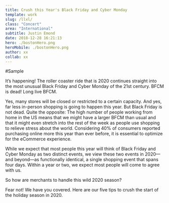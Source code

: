 ```yaml
---
title: Crush this Year's Black Friday and Cyber Monday
template: work
slug: /llxl/
class: "Concert"
area: "International"
subtitle: Justin Emond
date: 2018-12-28 16:21:13
hero: ./bostonHero.png
heroMobile: ./bostonHero.png
author: xx
collab: xx
---
```

#Sample

It’s happening! The roller coaster ride that is 2020 continues straight into the most unusual Black Friday and Cyber Monday of the 21st century. BFCM is dead! Long live BFCM.

Yes, many stores will be closed or restricted to a certain capacity. And yes, far less in-person shopping is going to happen this year. But Black Friday is not dead. Quite the opposite: The high number of people working from home in the US means that we might have a larger BFCM than usual and that it might even stretch into the rest of the week as people use shopping to relieve stress about the world. Considering 40% of consumers reported purchasing online more this year than ever before, it is essential to optimize for the eCommerce experience.

While we expect that most people this year will think of Black Friday and Cyber Monday as two distinct events, we view these two events in 2020—and beyond—as functionally identical, a single shopping event that spans four days. Within a year or two, we expect most people will come to agree with us.

So how are merchants to handle this wild 2020 season?

Fear not! We have you covered. Here are our five tips to crush the start of the holiday season in 2020.